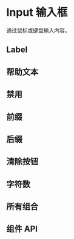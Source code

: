 
# Input 输入框

 通过鼠标或键盘输入内容。

<Canvas>
  <Story of={InputStories.Default} />
</Canvas>

## Label
<Canvas>
  <Story of={InputStories.Label} />
</Canvas>

## 帮助文本
<Canvas>
  <Story of={InputStories.HelpText} />
</Canvas>

## 禁用
<Canvas>
  <Story of={InputStories.Disabled} />
</Canvas>


## 前缀
<Canvas>
  <Story of={InputStories.Prefix} />
</Canvas>

## 后缀
<Canvas>
  <Story of={InputStories.Suffix} />
</Canvas>


## 清除按钮

<Canvas>
  <Story of={InputStories.ClearButton} />
</Canvas>


## 字符数

<Canvas>
  <Story of={InputStories.ShowCharacterCount} />
</Canvas>


## 所有组合
<Canvas>
  <Story of={InputStories.AllAttribute} />
</Canvas>

## 组件 API

<ArgsTable />
